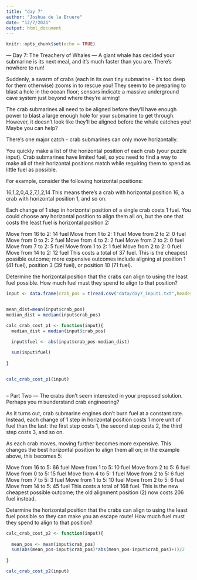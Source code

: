 ```yaml
---
title: "day 7"
author: "Joshua de la Bruere"
date: "12/7/2021"
output: html_document
---
```


```r
knitr::opts_chunk$set(echo = TRUE)
```

--- Day 7: The Treachery of Whales ---
A giant whale has decided your submarine is its next meal, and it's much faster than you are. There's nowhere to run!

Suddenly, a swarm of crabs (each in its own tiny submarine - it's too deep for them otherwise) zooms in to rescue you! They seem to be preparing to blast a hole in the ocean floor; sensors indicate a massive underground cave system just beyond where they're aiming!

The crab submarines all need to be aligned before they'll have enough power to blast a large enough hole for your submarine to get through. However, it doesn't look like they'll be aligned before the whale catches you! Maybe you can help?

There's one major catch - crab submarines can only move horizontally.

You quickly make a list of the horizontal position of each crab (your puzzle input). Crab submarines have limited fuel, so you need to find a way to make all of their horizontal positions match while requiring them to spend as little fuel as possible.

For example, consider the following horizontal positions:

16,1,2,0,4,2,7,1,2,14
This means there's a crab with horizontal position 16, a crab with horizontal position 1, and so on.

Each change of 1 step in horizontal position of a single crab costs 1 fuel. You could choose any horizontal position to align them all on, but the one that costs the least fuel is horizontal position 2:

Move from 16 to 2: 14 fuel
Move from 1 to 2: 1 fuel
Move from 2 to 2: 0 fuel
Move from 0 to 2: 2 fuel
Move from 4 to 2: 2 fuel
Move from 2 to 2: 0 fuel
Move from 7 to 2: 5 fuel
Move from 1 to 2: 1 fuel
Move from 2 to 2: 0 fuel
Move from 14 to 2: 12 fuel
This costs a total of 37 fuel. This is the cheapest possible outcome; more expensive outcomes include aligning at position 1 (41 fuel), position 3 (39 fuel), or position 10 (71 fuel).

Determine the horizontal position that the crabs can align to using the least fuel possible. How much fuel must they spend to align to that position?

```r
input <- data.frame(crab_pos = t(read.csv("data/day7_input1.txt",header = FALSE)))


mean_dist=mean(input$crab_pos)
median_dist = median(input$crab_pos)

calc_crab_cost_p1 <- function(input){
  median_dist = median(input$crab_pos)
  
  input$fuel <- abs(input$crab_pos-median_dist)

  sum(input$fuel)
  
}


calc_crab_cost_p1(input)



```

-- Part Two ---
The crabs don't seem interested in your proposed solution. Perhaps you misunderstand crab engineering?

As it turns out, crab submarine engines don't burn fuel at a constant rate. Instead, each change of 1 step in horizontal position costs 1 more unit of fuel than the last: the first step costs 1, the second step costs 2, the third step costs 3, and so on.

As each crab moves, moving further becomes more expensive. This changes the best horizontal position to align them all on; in the example above, this becomes 5:

Move from 16 to 5: 66 fuel
Move from 1 to 5: 10 fuel
Move from 2 to 5: 6 fuel
Move from 0 to 5: 15 fuel
Move from 4 to 5: 1 fuel
Move from 2 to 5: 6 fuel
Move from 7 to 5: 3 fuel
Move from 1 to 5: 10 fuel
Move from 2 to 5: 6 fuel
Move from 14 to 5: 45 fuel
This costs a total of 168 fuel. This is the new cheapest possible outcome; the old alignment position (2) now costs 206 fuel instead.

Determine the horizontal position that the crabs can align to using the least fuel possible so they can make you an escape route! How much fuel must they spend to align to that position?

```r


calc_crab_cost_p2 <- function(input){
  
  mean_pos <- mean(input$crab_pos)  
  sum(abs(mean_pos-input$crab_pos)*abs(mean_pos-input$crab_pos)+1)/2
  
}

calc_crab_cost_p2(input)

```

